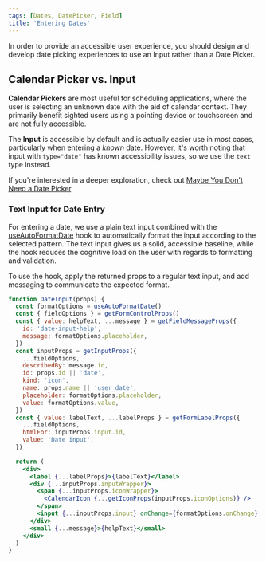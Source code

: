 ```yaml
---
tags: [Dates, DatePicker, Field]
title: 'Entering Dates'
---
```


In order to provide an accessible user experience, you should design and develop date picking experiences to use an Input rather than a Date Picker.


## Calendar Picker vs. Input

**Calendar Pickers** are most useful for scheduling applications, where the user is selecting an unknown date with the aid of calendar context. They primarily benefit sighted users using a pointing device or touchscreen and are not fully accessible.

The **Input** is accessible by default and is actually easier use in most cases, particularly when entering a _known_ date. However, it's worth noting that input with `type="date"` has known accessibility issues, so we use the `text` type instead.

If you're interested in a deeper exploration, check out [Maybe You Don't Need a Date Picker](https://adrianroselli.com/2019/07/maybe-you-dont-need-a-date-picker.html).

### Text Input for Date Entry

For entering a date, we use a plain text input combined with the [useAutoFormatDate](../../../reference/react-hooks/useAutoFormatDate.mdx) hook to automatically format the input according to the selected pattern. The text input gives us a solid, accessible baseline, while the hook reduces the cognitive load on the user with regards to formatting and validation.

To use the hook, apply the returned props to a regular text input, and add messaging to communicate the expected format.

```jsx live showLineNumbers
function DateInput(props) {
  const formatOptions = useAutoFormatDate()
  const { fieldOptions } = getFormControlProps()
  const { value: helpText, ...message } = getFieldMessageProps({
    id: 'date-input-help',
    message: formatOptions.placeholder,
  })
  const inputProps = getInputProps({
    ...fieldOptions,
    describedBy: message.id,
    id: props.id || 'date',
    kind: 'icon',
    name: props.name || 'user_date',
    placeholder: formatOptions.placeholder,
    value: formatOptions.value,
  })
  const { value: labelText, ...labelProps } = getFormLabelProps({
    ...fieldOptions,
    htmlFor: inputProps.input.id,
    value: 'Date input',
  })

  return (
    <div>
      <label {...labelProps}>{labelText}</label>
      <div {...inputProps.inputWrapper}>
        <span {...inputProps.iconWrapper}>
          <CalendarIcon {...getIconProps(inputProps.iconOptions)} />
        </span>
        <input {...inputProps.input} onChange={formatOptions.onChange} />
      </div>
      <small {...message}>{helpText}</small>
    </div>
  )
}
```
